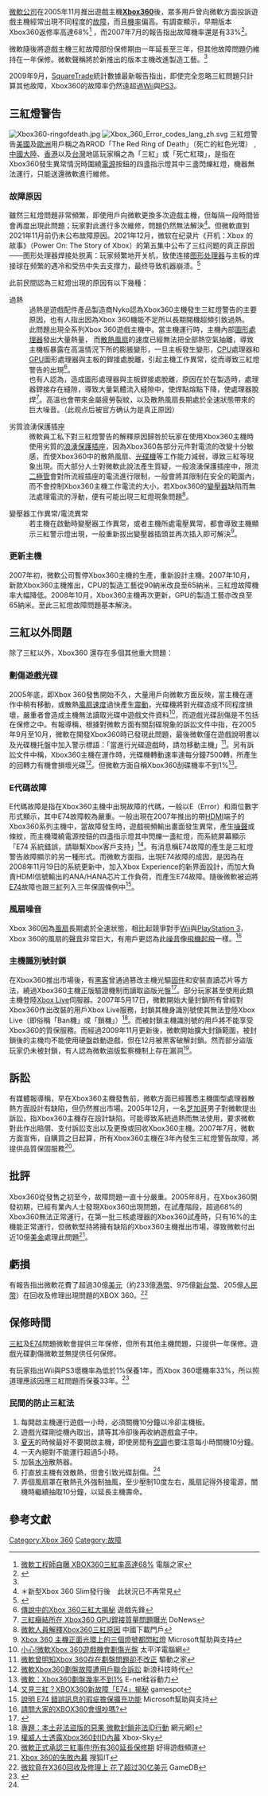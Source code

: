 {{citation style|time=2016-02-26T12:49:52+00:00}}
{{copyedit|time=2016-02-26T12:49:52+00:00}}
{{noteTA|G1=Games}}

[[微軟公司|微軟公司]]在2005年11月推出遊戲主機'''[[Xbox360|Xbox360]]'''後，眾多用戶曾向微軟方面投訴遊戲主機經常出現不同程度的[[故障|故障]]，而且[[機率|機率]]偏高。有調查顯示，早期版本Xbox360返修率高達68%<ref>[http://article.pchome.net/content-710750.html 微軟工程師自曝 XBOX360三紅率高達68%] {{Wayback|url=http://article.pchome.net/content-710750.html |date=20090828093632 }} 電腦之家</ref> ，而2007年7月的報告指出故障機率還是有33%<ref name="dailytech.com">{{Cite web |url=http://www.dailytech.com/Retailers+Estimate+Xbox+360+Failure+Rate+High+as+33+Percent/article7892.htm/ |title=Retailers Estimate Xbox 360 Failure Rate High as 33 Percent |accessdate=2010-05-13 |archive-date=2010-05-14 |archive-url=https://web.archive.org/web/20100514230406/http://www.dailytech.com/retailers+estimate+xbox+360+failure+rate+high+as+33+percent/article7892.htm |dead-url=no }}</ref>。

微軟隨後將遊戲主機三紅故障部份保修期由一年延長至三年，但其他故障問題仍維持在一年保修。微軟聲稱將於新推出的版本主機改進製造工藝。<ref name="dailytech.com"/>

2009年9月，[[SquareTrade|SquareTrade]]統計數據最新報告指出，即使完全忽略三紅問題只計算其他故障，Xbox360的故障率仍然遠超過[[Wii|Wii]]與[[PS3|PS3]]。

== 三紅燈警告 ==
[[File:Xbox360-ringofdeath.jpg|thumb]]
[[File:Xbox_360_Error_codes_lang_zh.svg|thumb]]
三紅燈警告[[美國|美國]]及[[歐洲|歐洲]]用戶稱之為RROD「The Red Ring of Death」（死亡的紅色光環） , [[中國大陸|中國大陸]]、[[香港|香港]]以及[[台灣|台灣]]地區玩家稱之為「三紅」或「死亡紅環」，是指在Xbox360發生異常情況時圍繞[[電源|電源]]按鈕的四盞指示燈其中三盞閃爍紅燈，機器無法運行，只能送還微軟進行維修。

=== 故障原因 ===
雖然三紅燈問題非常頻繁，即使用戶向微軟更換多次遊戲主機，但每隔一段時間皆會再度出現此問題；玩家對此進行多次維修，問題仍然無法解決<ref>＊新型Xbox 360 Slim發行後　此狀況已不再常見</ref>。但微軟直到2021年11月前仍未公布故障原因。2021年12月，微软在纪录片《开机：Xbox 的故事》（Power On: The Story of Xbox）的第五集中公布了三红问题的真正原因——图形处理器焊接处脱离：玩家频繁地开关机，致使连接[[图形处理器|图形处理器]]与主板的焊接球在频繁的遇冷和受热中失去支撑力，最终导致机器崩溃。<ref>{{Cite web |url = https://www.bilibili.com/video/BV1NL4y1p7LY |title = 开机：Xbox 的故事 | 第五章：死亡三红 |author = Xbox盒子君 |date = 2021-12-14 |publisher = bilibili |language = zh-cn |accessdate = 2021-12-18 }}</ref>

此前民間認為三紅燈出現的原因有以下幾種：

;過熱
:過熱是遊戲配件產品製造商Nyko認為Xbox360主機發生三紅燈警告的主要原因，也有人指出因為Xbox 360機能不足所以長期開機超頻引致過熱。
:此問題出現全系列Xbox 360遊戲主機中。當主機運行時，主機內部[[圖形處理器|圖形處理器]]發出大量熱量， 而[[散熱風扇|散熱風扇]]的速度已經無法把全部熱空氣抽離，導致主機板暴露在高溫情況下所的膨脹變形，一旦主板發生變形，[[CPU|CPU]]處理器和[[GPU|GPU]]圖形處理器與主板的銲接處脫離，引起主機工作異常，從而導致三紅燈警告的出現<ref>[http://games.enet.com.cn/article/A0120080121001_1.html 傳說中的Xbox 360三紅大揭秘] {{Wayback|url=http://games.enet.com.cn/article/A0120080121001_1.html |date=20090418064151 }} 遊戲先鋒</ref>。
:也有人認為，造成圖形處理器與主板銲接處脫離，原因在於在製造時，處理器銲接存在縫隙，導致大量氣體流入縫隙中，使焊點熔點下降，使處理器脫焊<ref>[http://www.donews.com/Content/200801/5842b495abaa4179b7f4d5d70fc852c1.shtm 三紅癥結所在 Xbox360 GPU銲接質量問題曝光]{{dead link|date=2017年11月 |bot=InternetArchiveBot |fix-attempted=yes }} DoNews</ref>。高溫也會帶來金屬疲勞裂紋，以及散熱風扇長期處於全速狀態帶來的巨大噪音。（此观点后被官方确认为是真正原因）

;劣質浪湧保護插座
:微軟員工私下對三紅燈警告的解釋原因歸咎於玩家在使用Xbox360主機時使用劣質的[[浪湧保護插座|浪湧保護插座]]，因為Xbox360各部分元件對電流的改變十分敏感，而使Xbox360中的散熱風扇、[[光碟機|光碟機]]等工作能力減弱，導致三紅等現象出現。而大部分人士對微軟此說法產生質疑，一般浪湧保護插座中，限流[[二極管|二極管]]會對所流經插座的電流進行限制，一般會將其限制在安全的範圍內，而不會控制Xbox360主機工作電流的大小，若Xbox360的[[變壓器|變壓器]]缺陷而無法處理電流的浮動，便有可能出現三紅燈現象問題<ref>[http://www.down.com.cn/game/xbox/5406.html 微軟人員解釋Xbox360三紅原因] {{Wayback|url=http://www.down.com.cn/game/xbox/5406.html |date=20090901120940 }} 中國下載門戶</ref>。

;變壓器工作異常/電流異常
:若主機在啟動時變壓器工作異常，或者主機所處電壓異常，都會導致主機顯示三紅警示燈出現，一般重新拔出變壓器插頭並再次插入即可解決<ref>[http://support.microsoft.com/kb/907534/zh-hk Xbox 360 主機正面光環上的三個燈號都閃紅燈] Microsoft幫助與支持</ref>。

=== 更新主機 ===
2007年初，微軟公司暫停Xbox360主機的生產，重新設計主機。2007年10月，新款Xbox360主機推出，CPU的製造工藝從90納米改良至65納米，三紅燈故障機率大幅降低。2008年10月，Xbox360主機再次更新，GPU的製造工藝亦改良至65納米。至此三紅燈故障問題基本解決。

== 三紅以外問題 ==
除了三紅以外，Xbox360 還存在多個其他重大問題：

=== 劃傷遊戲光碟 ===
2005年底，即Xbox 360發售開始不久，大量用戶向微軟方面反映，當主機在運作中稍有移動，或散熱[[風扇|風扇]][[速度|速度]]過快產生[[震動|震動]]，光碟機將對光碟造成不同程度損壞，嚴重者會造成主機無法讀取光碟中遊戲文件資料<ref>[http://diy.pconline.com.cn/other/news/0601/745580.html 小心!微軟Xbox 360遊戲機會劃傷光盤] 太平洋電腦網</ref>，而遊戲光碟刮傷是不包括在保修之中。有報導稱，根據對微軟方面有關刮碟現象的訴訟文件中指，在2005年9月至10月，微軟在開發Xbox360時已發現此問題，最後微軟僅在遊戲說明書以及光碟機托盤中加入警示標語：「當進行光碟遊戲時，請勿移動主機」<ref name="微軟曾明知Xbox 360存在劃盤問題卻不改正">[http://news.mydrivers.com/1/123/123883.htm 微軟曾明知Xbox 360存在劃盤問題卻不改正] 驅動之家</ref>。另有訴訟文件中稱，Xbox360主機在運作時，光碟機轉動速率達每分鐘7500轉，所產生的回轉力有機會損壞光碟<ref>[http://tech.sina.com.cn/it/2008-12-22/08032676784.shtml 微軟Xbox360劃盤故障遭用戶聯合訴訟] 新浪科技時代</ref>。但微軟方面自稱Xbox360刮碟機率不到1%<ref>[http://www.enet.com.cn/article/2008/1222/A20081222406274.shtml 微軟：Xbox360劃盤幾率不到1%] {{Wayback|url=http://www.enet.com.cn/article/2008/1222/A20081222406274.shtml |date=20090106011713 }} E-net硅谷動力</ref>。

=== E代碼故障 ===
E代碼故障是指在Xbox360主機中出現故障的代碼，一般以E（Error）和兩位數字形式顯示，其中E74故障較為嚴重。一般出現在2007年推出的帶[[HDMI|HDMI]]端子的Xbox360系列主機中，當故障發生時，遊戲視頻輸出畫面發生異常，產生[[雪花|噪聲]]或條紋，而主機環繞電源按鈕的四盞指示燈其中閃爍一盞紅燈，而系統屏幕顯示「E74 系統錯誤，請聯繫Xbox客戶支持」<ref>[http://www.gamespot.com.cn/news/2009/0421/98218.shtml 又見三紅？XBOX360新故障「E74」揭秘] {{Wayback|url=http://www.gamespot.com.cn/news/2009/0421/98218.shtml |date=20090827145336 }} gamespot</ref>。有消息稱E74故障的產生是三紅燈警告故障顯示的另一種形式。而微軟方面指，出現E74故障的成因，是因為在2008年11月19日的系統更新中，加入Xbox Experience的新界面設計，而加大負責HDMI信號輸出的ANA/HANA芯片工作負荷，而產生E74故障。隨後微軟被迫將[[E74|E74]]故障也跟[[三紅|三紅]]列入三年保固條例中<ref>[http://support.microsoft.com/kb/969905/zh-hk 說明 E74 錯誤訊息的瑕疵擔保擴充功能]{{dead link|date=2017年11月 |bot=InternetArchiveBot |fix-attempted=yes }} Microsoft幫助與支持</ref>。

=== 風扇噪音 ===
Xbox 360因為[[風扇|風扇]]長期處於全速狀態，相比起競爭對手[[Wii|Wii]]與[[PlayStation_3|PlayStation 3]]，Xbox 360的風扇的[[聲音|聲音]]非常巨大，有用戶更認為此[[噪音|噪音]]像[[飛機|飛機]][[起飛|起飛]]一樣。<ref>[http://www.mobile01.com/topicdetail.php?f=282&t=311105&p=1 請問大家的XBOX360會很吵嗎?]</ref>

=== 主機識別號封鎖 ===
在Xbox360推出市場後，有[[黑客|黑客]]曾通過篡改主機光驅[[固件|固件]]和安裝直讀芯片等方法，繞過Xbox360主機正版驗證機制而讀取盜版光盤<ref>{{Cite web |url=http://www.64dp.com/forum59372-49001.html |title=XBOX360刷機詳細教程 |accessdate=2009-08-06 |archive-date=2016-03-04 |archive-url=https://web.archive.org/web/20160304071533/http://www.64dp.com/forum59372-49001.html |dead-url=no }}</ref>。部分玩家甚至使用此類主機登陸[[Xbox_Live|Xbox Live]]伺服器。2007年5月17日，微軟開始大量封鎖所有曾經對Xbox360作出改裝的用戶Xbox Live服務，封鎖其機身識別號使其無法登陸Xbox Live（即俗稱「Ban機」或「鎖機」）<ref>[http://pc.ccnec.com/z/xbox360/2007/05/21/006404.shtml 專題：本土非法盜版的惡果 微軟封鎖非法ID行動]{{dead link|date=2017年11月 |bot=InternetArchiveBot |fix-attempted=yes }} 網元網]</ref>。而被封鎖主機識別號的用戶將不能享受Xbox360的質保服務。而經過2009年11月更新後，微軟開始擴大封鎖範圍，被封鎖後的主機均不能使用硬盤啟動遊戲，但在12月被黑客破解封鎖。然而部分盜版玩家仍未被封鎖，有人認為微軟盜版監察機制上存在漏洞<ref>[http://www.xbox-sky.com/showthread.php?t=136320 權威人士透露Xbox360封ID內幕]{{dead link|date=2017年11月 |bot=InternetArchiveBot |fix-attempted=yes }} Xbox-Sky</ref>。

== 訴訟 ==
有媒體報導稱，早在Xbox360主機發售前，微軟方面已經獲悉主機圖型處理器散熱方面設計有缺陷，但仍然推出市場。2005年12月，一名[[芝加哥|芝加哥]]男子對微軟提出訴訟，指Xbox360主機存在設計缺陷，可能導致系統過熱而無法使用，要求微軟對此作出賠償、支付訴訟支出以及更換或回收Xbox360主機。2007年7月，微軟方面宣佈，自購買之日起算，所有Xbox360主機在3年內發生三紅燈警告故障，將提供品質保固服務<ref>[http://game.china228.com/shtml/20070707/23064.shtml 微軟正式承認三紅事件!所有360延長保修期]{{dead link|date=2017年11月 |bot=InternetArchiveBot |fix-attempted=yes }} 好得遊戲頻道</ref>。

== 批評 ==
Xbox360從發售之初至今，故障問題一直十分嚴重。2005年8月，在Xbox360開發初期，已經有業內人士發現Xbox360出現問題，在試產階段，超過68%的Xbox360無法正常運行，在第一批三核處理器的Xbox360試產時，只有16%的主機能正常運行，但微軟堅持將擁有缺陷的Xbox360主機推出市場，導致微軟付出近10億[[美金|美金]]處理此問題<ref>[http://it.sohu.com/20080910/n259487410.shtml Xbox 360的失敗內幕] 搜狐IT</ref>。

== 虧損 ==
有報告指出微軟花費了超過30億[[美元|美元]]（約233億[[港幣|港幣]]、975億[[新台幣|新台幣]]、205億[[人民幣|人民幣]]）在回收及修理出現問題的XBOX 360。<ref>[http://www.gamedb.com.tw/NewsArticle.aspx?nid=2463l 微软竟在X360回收及修理上 花了超过30亿美元]{{dead link|date=2017年11月 |bot=InternetArchiveBot |fix-attempted=yes }} GameDB</ref>

== 保修時間 ==
[[三紅|三紅]]及[[E74|E74]]問題微軟會提供三年保修，但所有其他主機問題，只提供一年保修。遊戲光碟劃傷微軟並無提供任何保修。

有玩家指出Wii與PS3壞機率為低於1%保養1年，而Xbox 360壞機率33%，所以照道理應該因應三紅問題而保養33年。<ref>{{Cite web |url=http://www.ripten.com/2007/07/03/failure-rate-xbox-360-high-as-33-sony-ps3-less-than-1/ |title=PS3與Wii的壞機率低於1% 而X360壞機率高達33% |access-date=2009-07-20 |archive-url=https://web.archive.org/web/20090722230342/http://www.ripten.com/2007/07/03/failure-rate-xbox-360-high-as-33-sony-ps3-less-than-1/ |archive-date=2009-07-22 |dead-url=yes }}</ref>

=== 民間的防止三紅法 ===
#每開啟主機運行遊戲一小時，必須關機10分鐘以冷卻主機板。
#遊戲光碟剛從機內取出，請等其冷卻後再收納遊戲盒子中。
#[[夏天|夏天]]的時候最好不要開啟主機，即使房間有[[空調|空調]]也要注意每小時關機10分鐘。
#一天內絕對不能運行超過5小時。
#加裝[[水冷|水冷]]散熱器。
#打直放主機有效散熱，但會引致光碟刮傷。<ref name="微軟曾明知Xbox 360存在劃盤問題卻不改正"/>
#弄個風扇罩在散熱孔外強制抽風，至少壓制10度左右，風扇記得外接電源，關機時繼續抽取10分鐘，以延長主機壽命。

== 參考文獻 ==
{{reflist|2}}
{{Error_messages}}
{{微软游戏}}

[[Category:Xbox_360|Category:Xbox 360]]
[[Category:故障|Category:故障]]